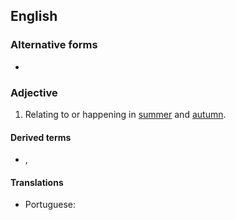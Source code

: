 ==English==

===Alternative forms===
* {{l|en|estivoautumnal}} {{qualifier|mainly US}}

===Adjective===
{{en-adj|-}}

# {{lb|en|British}} Relating to or happening in [[summer]] and [[autumn]].

====Derived terms====
* {{l|en|aestivoautumnal fever}}, {{l|en|estivoautumnal fever}}

====Translations====
{{trans-top|happening in summer and autumn}}
* Portuguese: {{t|pt|estivo-outonal}}
{{trans-mid}}
{{trans-bottom}}